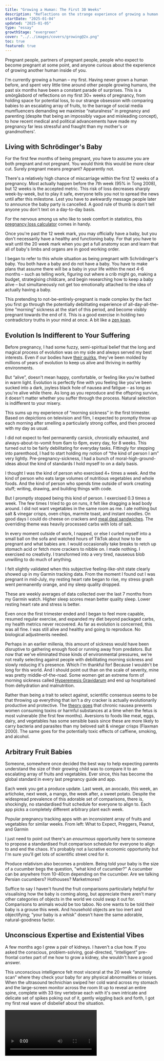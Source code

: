```yaml
---
title: "Growing a Human: The First 30 Weeks"
description: "Reflections on the strange experience of growing a human from scratch, without any conscious understanding of how you are doing it"
startDate: "2025-01-04"
updated: "2025-01-05"
type: "essay"
growthStage: "evergreen"
cover: "../../images/covers/growing@2x.png"
toc: true
featured: true
---
```




<AssumedAudience>

Pregnant people, partners of pregnant people, people who expect to become pregnant at some point, and anyone curious about the experience of growing another human inside of you.

</AssumedAudience>

<Spacer size="xs" />

<IntroParagraph>I'm currently growing a human – my first. Having never grown a human before, and spent very little time around other people growing humans, the past six months have been a constant parade of surprises. This is a smörgåsbord of reflections on my first 30+ weeks of pregnancy, from holding space for potential loss, to our strange obsession with comparing babies to an escalating array of fruits, to the barrage of social media mumfluencers demanding we maximise “naturalness” in pregnancy and parenting (despite that being an impossibly vague and misleading concept), to how recent medical and political advancements have made my pregnancy far less stressful and fraught than my mother's or grandmothers'.</IntroParagraph>

<BasicImage src="/images/covers/growing@2x.png" width="700" margin="0 auto" alt="An illustration of a baby in a womb" />

## Living with Schrödinger's Baby

For the first few months of being pregnant, you have to assume you are both pregnant and not pregnant. You would think this would be more clear cut. Surely pregnant means pregnant? Apparently not.

There's a relatively high chance of miscarriage within the first 12 weeks of a pregnancy. Most actually happen before the 7th week (95% in <AcademicReference title="Miscarriage risk for asymptomatic women after a normal first-trimester prenatal visit" href="https://pubmed.ncbi.nlm.nih.gov/18310375/" year="2008" authors="Stephen Tong, Anupinder Kaur, et al." abstract="Objective: To estimate the risk of miscarriage among asymptomatic women after a prenatal visit between 6 and 11 weeks of gestation where proof of fetal viability of a singleton was obtained by office ultrasonography at the same visit.  Methods: This was a prospective cohort study performed over 2 years (March 2004-2006) at an antenatal clinic at a large tertiary hospital in Victoria, Australia. Those recruited were 697 asymptomatic women who attended their first antenatal visit between 6 (+2 days) and 11(+6 days) weeks of gestation, where evidence of fetal cardiac activity of a singleton was obtained by office ultrasonography. The main outcome measure was rates of miscarriage, stratified by gestation at presentation. Results: One case was lost to follow-up. The risk of miscarriage among the entire cohort was 11 of 696 (1.6%). The risk fell rapidly with advancing gestation; 9.4% at 6 (completed) weeks of gestation, 4.2% at 7 weeks, 1.5% at 8 weeks, 0.5% at 9 weeks and 0.7% at 10 weeks (chi(2); test for trend P=.001). Most who miscarried received their ultrasound diagnoses many weeks after their visit; five (45%) were diagnosed in the second trimester, and all but one received their ultrasound diagnoses after 10 weeks of gestation.  Conclusion: For women without symptoms, the risk of miscarriage after attending a first antenatal visit between 6 and 11 weeks is low (1.6% or less), especially if they present at 8 weeks of gestation and beyond. Our data could be used to reassure such women that the probability of progressing to later than 20 weeks of gestation is very good.">Tong 2008</AcademicReference>), but 12 weeks is the accepted metric. This risk of loss decreases sharply week-by-week, but to play it safe, everyone tells you not to spread the news until after this milestone. Lest you have to awkwardly message people later to announce the baby party is cancelled. A good rule of thumb is don't tell anyone you don't text on a day-to-day basis.

For the nervous among us who like to seek comfort in statistics, this [pregnancy loss calculator](https://datayze.com/miscarriage-reassurer) comes in handy.

Once you're past the 12 week mark, you may officially have a baby, but you don't necessarily have a healthy and functioning baby. For that you have to wait until the 20 week mark when you get a full anatomy scan and learn that all of baby's limbs and organs are in good working order.

I began to refer to this whole situation as being pregnant with Schrödinger's baby. You both have a baby and do not have a baby. You have to make plans that assume there will be a baby in your life within the next 4-6 months – such as telling work, figuring out where a crib might go, making a budget, strategising childcare, and begin researching how to keep a baby alive – but simultaneously not get too emotionally attached to the idea of actually having a baby.

This pretending to not-be-entirely-pregnant is made complex by the fact you first go through the potentially debilitating experience of all-day-all-the-time ”morning” sickness at the start of this period, and become visibly pregnant towards the end of it. This is a good exercise in holding two contradictory truths in your mind at once. A bit like a [zen koan](https://ashidakim.com/zenkoans).

## Evolution Is Indifferent to Your Suffering

Before pregnancy, I had some fuzzy, semi-spiritual belief that the long and magical process of evolution was on my side and always served my best interests. Even if our bodies have [their quirks](https://www.sdbonline.org/sites/fly/lewheldquirk/figlegq6.htm), they've been molded by millions of years of evolution to keep us alive and thriving in earthly environments.

<BasicImage width="700" src="/images/posts/growing-a-human/anatomy-quirks.jpeg" sourceUrl="https://www.sdbonline.org/sites/fly/lewheldquirk/figlegq6.htm" sourceTitle="Quirks of Human Anatomy (Held 2009)" showalt alt="All the parts of human anatomy that don't have clear evolutionary advantages or seem actively unhelpful and poorly designed" />

But “alive”, doesn't mean happy, comfortable, or feeling like you're bathed in warm light. Evolution is perfectly fine with you feeling like you've been sucked into a dark, joyless black hole of nausea and fatigue – as long as you're alive while there. As long as you reproduce and the offspring survive, it doesn't matter whether you suffer through the process. Natural selection is indifferent to your misery.

This sums up my experience of “morning sickness” in the first trimester. Based on depictions on television and film, I expected to promptly throw up each morning after smelling a particularly strong coffee, and then proceed with my day as usual.

I did not expect to feel permanently carsick, chronically exhausted, and always-about-to-vomit from 6am to 6pm, every day, for 8 weeks. This turned out to be fairly debilitating for everyday tasks. Fittingly for stepping into parenthood, I had to start holding my notion of “the kind of person I am” very lightly. Pre-pregnancy-sickness, I had a bunch of moral-high-ground-ideas about the kind of standards I hold myself to on a daily basis.

I thought I was the kind of person who exercised 4+ times a week. And the kind of person who eats large volumes of nutritious vegetables and whole foods. And the kind of person who spends time outside of work creating stuff; writing, drawing, and building things with code.

But I promptly stopped being this kind of person. I exercised 0.3 times a week. The few times I tried to go on runs, it felt like dragging a lead body around. I did not want vegetables in the same room as me. I ate nothing but salt & vinegar crisps, oven chips, marmite toast, and instant noodles. On good days I could do cheese on crackers and [meal deal sandwiches](https://www.theguardian.com/news/2017/nov/24/how-the-sandwich-consumed-britain). The overriding theme was heavily processed carbs with lots of salt.

<BasicImage width="600" src="/images/posts/growing-a-human/crisps.png" alt="My primary source of nutrition for the entire first trimester" showalt />

In every moment outside of work, I napped, or else I curled myself into a small ball on the sofa and watched hours of TikTok about how to be pregnant and what babies are. I would occasionally take breaks to retch up stomach acid or fetch more crackers to nibble on. I made nothing. I exercised no creativity. I transformed into a very tired, nauseous blob unwilling to do much of anything.

I felt slightly validated when this subjective feeling-like-shit state clearly showed up in my Garmin tracking data. From the moment I found out I was pregnant in mid-July, my resting heart rate began to rise, my stress graph went permanently orange, and my sleep quality dropped.

<GarminData />

<Subtext>These are weekly averages of data collected over the last 7 months from my Garmin watch. Higher sleep scores mean better quality sleep. Lower resting heart rate and stress is better.</Subtext>

<Spacer size="xs" />

Even once the first trimester ended and I began to feel more capable, resumed regular exercise, and expanded my diet beyond packaged carbs, my health metrics never recovered. As far as evolution is concerned, this was all fine. I was still alive and healthy and going to reproduce. No biological adjustments needed.

Perhaps in an earlier millenia, this amount of sickness would have been disruptive to gathering enough food or running away from predators. But now that we've eliminated those kinds of environmental pressures, we're not really selecting against people with debilitating morning sickness and slowly reducing it's presence. Which I'm thankful for! Because I wouldn't be long for this world. And I should point out than on the scale of severity, mine was pretty middle-of-the-road. Some women get an extreme form of morning sickness called [Hyperemesis Gravidarum](https://en.wikipedia.org/wiki/Hyperemesis_gravidarum) and end up hospitalised from dehydration and malnutrition.

Rather than being a trait to select against, scientific consensus seems to be that throwing up everything that isn't a dry cracker is actually evolutionarily productive and protective. The [theory goes](https://arc.net/l/quote/fwoaekfw) that chronic nausea prevents women consuming toxins or harmful substances at a time when the fetus is most vulnerable (the first few months). Aversions to foods like meat, eggs, dairy, and vegetables has some sensible basis since these are more likely to carry bacteria and parasites than my beloved salt & vinegar crisps (<AcademicReference title="Morning sickness: a mechanism for protecting mother and embryo" href="https://pubmed.ncbi.nlm.nih.gov/10858967/" year="2000" authors="S M Flaxman, P W Sherman" abstract="Approximately two-thirds of women experience nausea or vomiting during the first trimester of pregnancy. These symptoms are commonly known as morning sickness. Hook (1976) and Profet (1988) hypothesized that morning sickness protects the embryo by causing pregnant women to physically expel and subsequently avoid foods that contain teratogenic and abortifacient chemicals, especially toxic chemicals in strong-tasting vegetables, caffeinated beverages and alcohol. We examined this hypothesis by comprehensively reviewing the relevant medical, psychological and anthropological literature. In its support, (i) symptoms peak when embryonic organogenesis is most susceptible to chemical disruption (weeks 6-18), (ii) women who experience morning sickness are significantly less likely to miscarry than women who do not (9 of 9 studies), (iii) women who vomit suffer fewer miscarriages than those who experience nausea alone, and (iv) many pregnant women have aversions to alcoholic and nonalcoholic (mostly caffeinated) beverages and strong-tasting vegetables, especially during the first trimester. Surprisingly, however, the greatest aversions are to meats, fish, poultry, and eggs. A cross-cultural analysis using the Human Relations Area Files revealed 20 traditional societies in which morning sickness has been observed and seven in which it has never been observed. The latter were significantly less likely to have animal products as dietary staples and significantly more likely to have only plants (primarily corn) as staples than the 20 societies in which morning sickness occurred. Animal products may be dangerous to pregnant women and their embryos because they often contain parasites and pathogens, especially when stored at room temperatures in warm climates. Avoiding foodborne microorganisms is particularly important to pregnant women because they are immunosuppressed, presumably to reduce the chances of rejecting tissues of their own offspring (Haig 1993). As a result, pregnant women are more vulnerable to serious, often deadly infections. We hypothesize that morning sickness causes women to avoid foods that might be dangerous to themselves or their embryos, especially foods that, prior to widespread refrigeration, were likely to be heavily laden with microorganisms and their toxins. The alternative hypotheses that morning sickness is (i) an epiphenomenon of mother-offspring genetic conflict or hormones associated with viable pregnancies, or (ii) an indicator to potential sexual partners and kin that the woman is pregnant, resulting in reduced sexual behavior and increased nepotistic aid, were not well supported. Available data are most consistent with the hypothesis that morning sickness serves an adaptive, prophylactic function.">Flaxman 2000</AcademicReference>). The same goes for the potentially toxic effects of caffiene, smoking, and alcohol.

## Arbitrary Fruit Babies

Someone, somewhere once decided the best way to help expecting parents understand the size of their growing child was to compare it to an escalating array of fruits and vegetables. Ever since, this has become the global standard in every last pregnancy guide and app.

Each week you get a produce update. Last week, an avocado, this week, an artichoke, next week, a mango, the week after, a sweet potato. Despite the widespread prevalence of this adorable set of comparisons, there is, shockingly, no standardised fruit schedule for everyone to align to. Each app picks a completely different arbitrary plant each week.

<FullWidthBackground>

<GridColumns columns={4} gridGap="1rem">

<BasicImage alt="A pregnancy app with a fruit representing how large the baby is" width="400px" src="/images/posts/growing-a-human/fruit2.png" />

<BasicImage width="400px" src="/images/posts/growing-a-human/fruit5.jpeg" alt="A pregnancy app with a fruit representing how large the baby is" />

<BasicImage width="400px" src="/images/posts/growing-a-human/fruit3.png" alt="A pregnancy app with a fruit representing how large the baby is" />

<BasicImage width="400px" src="/images/posts/growing-a-human/fruit1.png" alt="A pregnancy app with a fruit representing how large the baby is" />

</GridColumns>

<Subtext>Popular pregnancy tracking apps with an inconsistent array of fruits and vegetables for similar weeks. From left: What to Expect, Preggers, Peanut, and Garmin</Subtext>

</FullWidthBackground>

I just need to point out there's an _enourmous_ opportunity here to someone to propose a standardised fruit comparison schedule for everyone to align to and end the chaos. It's probably not a lucrative economic opportunity but I'm sure you'll get lots of scientific street cred for it.

Produce relativism also becomes a problem. Being told your baby is the size of a cucumber begs the question, "what kind of cucumber?" A cucumber can be anywhere from 10-40cm depending on the cucumber. Are we talking Persian cucumbers? Hothouses? Marketmores?

Suffice to say I haven't found the fruit comparisons particularly helpful for visualising how the baby is coming along, but appreciate there aren't many other categories of objects in the world we could swap it out for. Comparisons to animals would be too taboo. No one wants to be told their baby is a grouse this week. And household objects are too inert and objectifying; “your baby is a whisk” doesn't have the same adorable, natural-goodness factor.

## Unconscious Expertise and Existential Vibes

A few months ago I grew a pair of kidneys. I haven't a clue how. If you asked the conscious, problem-solving, goal-directed, “intelligent” pre-frontal cortex part of me how to grow a kidney, she wouldn't have a good answer.

This unconscious intelligence felt most visceral at the 20 week “anomoly scan” where they check your baby for any physical abnormalities or issues. When the ultrasound technichian swiped her cold wand across my stomach and the large-screen monitor across the room lit up to reveal an entire spine, complete with 33 tiny vertebrae each with it's own intricate and delicate set of spikes poking out of it, gently wiggling back and forth, I got my first real wave of disbelief about the situation.

<Video src="https://www.youtube.com/embed/c8sAmNrVld4?si=_SnwYu-z6L-UpZmV" />

<Subtext>Not my baby, but a typical view of what you see at a 20 week ultrasound scan.</Subtext>

<Spacer size="xs" />

If you hadn't guessed already, I'm not a woman of faith. At least not in the sense of temples or Allah or throwing blessed-by-Christ-holy-water on people. I don't have a weekly standing appointment to reflect on my place in the universe and bow down before higher-order beings. But I do carry around a strong sense of reverence and awe for higher-order forces; the unreasonable effectiveness of evolution, the tectonic plates floating about on molten mantle sculpting our earth, the symbiotic relationship between clownfish and sea anemones, the fact trees warn each other of dangers via chemical signals and send reinforcements, the mystery of consciousness, and whatever the fuck is going on with black holes. These things all give me Carl Sagan's energy marvelling at the [pale blue dot](https://www.youtube.com/watch?v=wupToqz1e2g).

Growing a small human has turned up the dial on that existential awe and become an unexpectedly profound experience for me. More so than any of my other earthly pursuits. Every time the little creature kicks me or flops over in my stomach, I'm flooded with a sense of marvel in the most unjaded way possible. Which is saying a lot for someone raised in a world of staunch atheism, skepticism, and a low tolerance for anything vibey or _woo_.

After decades of existing in a culture that worships rational, modern, scientific knowledge, preferably “discovered” within the last 500 years, it's been humbling to realise how much the pre-modern, animalistic parts of me know and are capable of. And how much of me feels innately, sub-consciously designed to want this and be perfectly equipped to do it.

Perhaps I shouldn't say “I” am growing this baby, because “I” – as a conscious being with a sense of self, skills, and goals – have little to do with the process unfolding in my midsection. The instructions for how each cell should divide up into kidneys and vertebrae and adorable toes are not coming from me. They're baked into the precise combination of DNA this little one ended up with. It's evolution following a set of protocols and best practices. It is not "me" growing the baby, anymore than it's “me” filtering out toxins in my kidneys right now. Which is a relief! And feels a lot like the trust and surrender religious people talk about when they say things like “it's in God's hands.” For me, it's in millions of years of evolution's hands.

## All Natural, Organic, Granola, Earth Mothering

Naturalness is a major concern in Motherland.<Footnote idName={1}>I acknowledge not all primary parents are women/mothers and I shouldn't be unjustly gendering this, but if you go look for parenting content online you will have to acknowledge this is an _overwhelmingly_ female space. It's silly to pretend 99% of the people making and engaging with pregnancy content are not women.</Footnote> Every kind of pregnancy content I've consumed – advice books, Tiktok and YouTube videos, Instagram influencer stories, podcasts, unhinged [Mumsnet](https://www.mumsnet.com/) posts – all share a consistent theme: the mandate to maximise Nature in your pregnancy.

Potential new mothers are urged to eat only natural foods, take natural supplements, prepare to naturally breastfeed, buy natural organic baby clothing, stock up on natural, wooden toys and chemical-free lotions and eco-friendly cloth diapers, consider names inspired by nature, learn natural parenting methods like babywearing and co-sleeping, and tap into their natural mothering instincts.

<GridColumns columns={3} alignItems="top">

<BasicImage alt="A woman holding a baby standing in a field" src="/images/posts/growing-a-human/natural1.png" />

<BasicImage alt="12 natural baby products" src="/images/posts/growing-a-human/natural6.png" />

<BasicImage alt="A list of natural things to get for a baby including organic cotton blankets, herbal tinctures, minerals, and organic linen" src="/images/posts/growing-a-human/natural2.png" />

<BasicImage alt="Wooden baby rattles" src="/images/posts/growing-a-human/natural12.png" />

<BasicImage alt="Homemade breastmilk lotion" src="/images/posts/growing-a-human/natural11.png" />

<BasicImage alt="A baby in a resuable cloth diaper in a garden" src="/images/posts/growing-a-human/natural7.png" />

<BasicImage alt="A child playing and the words 'children should be fueled by sunshine, fresh food, and play, not artificial colours, preservatives, and screen time" src="/images/posts/growing-a-human/natural13.png" />

<BasicImage alt="Images of women and babies in nature with the text 'my favourite nature names for girls'" src="/images/posts/growing-a-human/natural3.png" />

<BasicImage alt="A list of girl baby names inspired by nature" src="/images/posts/growing-a-human/natural4.png" />

</GridColumns>

<Subtext>The natural mothering philosophy on display on Instagram. Sources: [@anourishedmother](https://www.instagram.com/p/DDf7aCHx-RX/), [@thewiseconsumer](https://www.instagram.com/p/CwlLV6bP-ou/), [@toysfromthewoods](https://www.instagram.com/toysfromthewoods/), [@twopawsfarmhouse](https://www.instagram.com/twopawsfarmhouse/), [@elksbar_reusable](https://www.instagram.com/elskbar_reusable/), [@softbabynames](https://www.instagram.com/reel/,C3Y4CiLOya2/)</Subtext>

<Spacer size="xs" />

This vibe seems especially potent in the current zeitgeist of [trad wives](https://en.wikipedia.org/wiki/Tradwife) living on [Utah farms](https://www.instagram.com/ballerinafarm/?hl=en), collecting morning eggs, making yogurt and sourdough from scratch, and dressing their eleven children in home-spun organic cotton frocks. These women are apt to describe themselves as “a bit granola” or “crunchy.”

As evidenced in the previous section, I am entirely on board with trusting our pre-industrial bodies and acknowledging the limits of modern knowledge. New parents of vulnerable babies are justified in their skepticism of novel, untested, and potentially harmful things. But the tidal wave of “naturalness” in motherland lacks much critical thinking or nuance.

There is a blind labelling of anything natural as inherently better. Natural food is healthier for you. Natural substances are safer. Natural lighting is more pleasant and tuned to your circadian cycles. Natural ways of living are more in line with our biology. Natural parenting techniques have stood the test of time. Natural colours like beiges and browns have become an all-purpose signifier of purity and goodness, leading to a proliferation of “[sad beige mums](https://www.huffingtonpost.co.uk/entry/sad-beige-parenting-trend_l_63c5cf84e4b0cbfd55f587f3)” exclusively purchasing neutral-coloured baby clothing, toys, and nursery items.<Footnote idName={2} isClosed>Even though making a onesie or a pacifier brown doesn't make it any safer or closer to the earth than a red, purple, or blue one.</Footnote>

<GridColumns columns={2} alignItems="top">

<BasicImage alt="A beige nursery" src="/images/posts/growing-a-human/beige1.png" />

<BasicImage alt="A set of beige baby clothes and booties" src="/images/posts/growing-a-human/beige3.png" />

<BasicImage alt="A beige nursery" src="/images/posts/growing-a-human/beige2.png" />

<BasicImage alt="A baby dressed in beige laying in a beige pod" src="/images/posts/growing-a-human/beige4.png" />

</GridColumns>

<Subtext>The standard beige aesthetic. Sources: [@bebejou_polska](https://www.instagram.com/p/C9CSexMo9Iz/), [@mywarrenhill](https://www.instagram.com/p/C3__u6rS5sW/), [@thebabydenuk](https://www.instagram.com/p/DBeeikBid2M/), [@mainsauvage](https://www.instagram.com/p/DDBys8xNcWy/?img_index=2) </Subtext>

<Spacer size="xs" />

Unnatural, man-made things like plastics, chemicals, pesticides, pollution, additives, genetic modifications, high-fructose corn syrup, cheetos, polyester, screens, and fluorescent lights are always framed as bad, harmful, and to be avoided at all costs.<Footnote idName={3}>To be clear, most of these things are indeed harmful and should be avoided, but not because they're unnatural and humans made them. It's because they have harmful properties which we've discovered through scientific research and reasoning. Plenty of “natural” things like asbestos, mercury, and arsenic are equally dangerous.</Footnote>

The attempted simplification of the world into these two clear categories – natural and unnatural – is both false, and a source of endless confusion, conflict, and poorly made decisions.

That's because “nature” and “culture” are not two fixed, distinct, and absolute types we can sort everything into; there's no clear-cut set of safe, pure things unmarked by human influence, and another of dangerous, artificial things tainted by us. Human and non-human things are always entangled and shaped by one another.

Anthropologist [Donna Harway](https://en.wikipedia.org/wiki/Donna_Haraway) was one the first to argue this in her 1991 book [Simians, Cyborgs, and Women](https://www.google.co.uk/books/edition/Simians_Cyborgs_and_Women/23ff1vCaLPIC?hl=en&gbpv=0).<Footnote idName={4}>This was an expansion on her earlier essay [A Cyborg Manifesto](https://warwick.ac.uk/fac/arts/english/currentstudents/undergraduate/modules/fictionnownarrativemediaandtheoryinthe21stcentury/manifestly_haraway_----_a_cyborg_manifesto_science_technology_and_socialist-feminism_in_the_....pdf) (1985), and she later wrote [The Companion Species Manifesto](https://press.uchicago.edu/ucp/books/book/distributed/C/bo3645022.html) (2003) followed this same line of thinking. I should also mention [Bruno Latour](https://en.wikipedia.org/wiki/Bruno_Latour)'s [We Have Never Been Modern](https://en.wikipedia.org/wiki/We_Have_Never_Been_Modern) (1991) – another foundational text for this theory. Sadly, both Haraway and Latour are horrendous writers and trying to understand their original texts is a laborious and baffling process, which is probably why they're not more widely known.</Footnote> In it, she critiques our moden approach to seeing the world in clear dualities: human/animal, machine/organic, male/female, and natural/cultural. She instead advocates for a more holistic, hybridised, and interconnected view of the world – one she calls “[[natureculture]]” – that recognizes that nothing is ever purely one or the other. People, creatures, objects, and ideas are always hybrids of these categories. Cultural, social, and technological forces transform what we might otherwise label as “natural,” while natural systems shape and influence our cultural, social, and technological realms. These false divisions have been socially and historically constructed, and do not exist a priori in the world. “Nature” is a concept we invented to draw a line between ourselves and the earth – a tool for asserting human uniqueness and separation that became an obsession during the scientific revolution of the 17th and 18th centuries ([Latour 1991](https://en.wikipedia.org/wiki/We_Have_Never_Been_Modern)).

Bananas are a prime example of a natureculture hybrid. 10,000 years ago, wild bananas were small, fibrous, bitter fruits filled with large, hard seeds and not much flesh. <Footnote isClosed idName={5}>We know this because we've found [phytoliths](https://www.apscience.org.au/pbf_02_3/) of these unappealing bananas in sediment layers of swamps in Papua New Guinea and Southeast Asia dating to at least 7,000 y.a. and up to 10,000 y.a. These ancient bananas match some species of wild bananas that still exist today. These swamps are our earliest evidence of banana cultivation.</Footnote> They offered little sustenance and look nothing like the bananas we buy today.

<BasicImage width="1000" src="/images/posts/growing-a-human/banana.jpg" />

<GridColumns margin="var(--space-m) auto var(--space-s)" columns={3}>

<BasicImage src="/images/posts/growing-a-human/banana1.jpg" />

<BasicImage src="/images/posts/growing-a-human/banana2.png" />

<BasicImage src="/images/posts/growing-a-human/banana3.jpg" />

</GridColumns>

<Subtext>Photos of pre-cultivation wild bananas in their “natural” state. Sources: [Wikimedia](https://en.m.wikipedia.org/wiki/File:Inside_a_wild-type_banana.jpg), [R. Ploetz](https://agroforestry.net/images/pdfs/Banana-plantain-overview.pdf), [C. Lentfer](https://www.apscience.org.au/pbf_02_3/), </Subtext>

<Spacer size="xs" />

But they had enough potential for humans to start cultivating them. Once we began selecting the larger, sweeter, less seedy ones and planting more of them, bananas began their slow transformation into what we're used to today; the huge Cavendish variety with teeny tiny seeds, lots of sweet flesh, and thick skins to survive their journey through the grocery supply chain (<AcademicReference title="Multidisciplinary perspectives on banana (Musa spp.) domestication" href="https://www.pnas.org/doi/10.1073/pnas.1102001108" year="2011" authors="X Perrier, E De Langhe, et al." abstract="Original multidisciplinary research hereby clarifies the complex geodomestication pathways that generated the vast range of banana cultivars (cvs). Genetic analyses identify the wild ancestors of modern-day cvs and elucidate several key stages of domestication for different cv groups. Archaeology and linguistics shed light on the historical roles of people in the movement and cultivation of bananas from New Guinea to West Africa during the Holocene. The historical reconstruction of domestication processes is essential for breeding programs seeking to diversify and improve banana cvs for the future.">Perrier 2011</AcademicReference>). Selecting which banana plants to grow more of isn't exactly technological. It involved no genetic engineering, pesticides, labs, or mechnical equipment. But human actions distinctly shaped the bananas we know today from an entirely different kind of plant.

If you went down to the grocery store and bought an organic banana, is that banana natural or unnatural? Do you think this cultivated banana is somehow worse than its pre-historic wild counterpart? Is feeding it to your child going to harm them in some way?

There are countless such cases where humans and other creatures, environments, and substances have not just influenced each other but adapted and co-evolved together as hyrbids; [corn](https://evolution.earthathome.org/grasses/andropogoneae/maize-domestication/) and [wheat](https://pmc.ncbi.nlm.nih.gov/articles/PMC8467621/) shaped by cultivation just like bananas, dogs becoming more [docile and cooperative](https://www.frontiersin.org/journals/psychology/articles/10.3389/fpsyg.2014.01582/full), _Bifidobacterium_ and _Lactobacillus_ bacteria feeding on Cheerios and Chobani in our gut microbiomes, coral reefs adapting to [survive in warming oceans](https://phys.org/news/2022-09-scientists-evolution-coral-reefs.html), the [12 million](https://pmc.ncbi.nlm.nih.gov/articles/PMC10725012/) children born by IVF, foxes and pigeons flourishing in cities on trash diets, seasonal flu viruses mutating into aggressive new strains, babies with [larger head sizes](https://medicalxpress.com/news/2016-12-instances-c-sections-evolutionary.html) caused by an increase in cesarean births, and [plastic-eating bacteria](https://e360.yale.edu/digest/bugs-are-evolving-to-eat-plastic-study-finds) cleaning up our pollution are all cases of deep, complex entanglements. Where nature ends and culture begins is a murky tangle.

Understanding that “nature” is an imagined category, and not one that necessarily correlates to safer, purer, and better, makes achieving the ideal of natural parenting a touch harder. Instead of being able to assess the safety and goodness of food, toys, and parenting practices based on how untouched by human modernity they seem, we have to rely on other kinds of decision-making. Like considering what makes sense within our particular cultural contexts, using our critical thinking skills, and trusting the most unnatural of things: published, peer-reviewed scientific studies containing hard evidence.

This kind of research and analysis takes a lot of effort though, so it's understandable people resort to easier heuristic shortcuts like “all brown things are safe.” We should at least acknowledge we're engaging in a convenient delusion while we do it.

### Traditional and Tribal Parenting

The recent idealisation of “traditional” parenting cultures is a prime example of this inconvenient confusion. There's been a growing interest in how people from non-WEIRD<Footnote idName={6}>Western, educated, industrialised, rich, and democratic. Loosely, the cultures of North America and Europe. More on this demographic categorisation [here](https://news.harvard.edu/gazette/story/2020/09/joseph-henrich-explores-weird-societies/).</Footnote> nations and cultures approach pregnancy and child rearing. Popular books like _[Hunt, Gather, Parent](https://www.google.co.uk/books/edition/Hunt_Gather_Parent/5iIZEAAAQBAJ?hl=en&gbpv=0): What Ancient Cultures Can Teach Us About the Lost Art of Raising Happy, Helpful Little Humans_ (2021) popularised a semi-anthropological approach of looking to cultures like the Mayans of Mexico, Inuits of the Arctic, and Hadzabe of Tanzania for advice on how to raise children. Practices like babywearing, co-sleeping, baby-led weaning, elimination communication, gentle parenting, extended breastfeeding, and communal childcare have all become more popular as “traditional” ways of parenting. Social media mumfluencers will often invoke imagery of hunter-gatherer societies and pre-historic ancestors running about in tribes to promote these practices, using them as evidence for their inherent goodness.

The unspoken assumption here is that non-WEIRD and subsistence cultures like the Mayans, Inuits, and Hadzabe have lifestyles closer to pre-historic humans than ours, and therefore their parenting approaches are more natural and preferable. And they might be! Lots of these practices have been passed down through many generations, are sensible, and backed up by good evidence.

But I think it's helpful to remember:

- People from non-WEIRD cultures are not living in a static society that hasn't been changed or transformed by modern practices. They are not ancestral people frozen in time, untouched by cultural evolution. Their practices are not necessarily the One True Natural Ideal of pre-historic life.
- Our pre-modern ancestors (and the cultures we try to use as stand-ins for them) might not be the best model for ideal parenting in the 21st century. They not only led drastically different lives to us, with different restrictions and needs, but also had _much_ higher rates of child mortality, disease, and suffering, and both procreated and died much younger than we do.<Footnote idName={7}>Our estimates are that hunter-gatherer women had their first [child at 18](https://journals.sagepub.com/doi/pdf/10.1177/14747049211039506#:~:text=As%20would%20be%20anticipated%20from,cally) and 49% of those children died before reaching puberty ([Our World in Data](https://ourworldindata.org/child-mortality))</Footnote> Idealising their lives as superior and preferable to our own is classic [[Paleolithic Nostalgia]].

This blanket idealisation also overlooks the fact that some non-WEIRD societies tolerate seemingly brutal parenting practices. Infanticide is not uncommon. The Ache hunter-gathers of Paraguay buried babies born in the breech position, without hair, or with visible disabilities. When an adult member of the community died, at least one child was thrown into the grave with them ([Small 1998](https://www.google.co.uk/books/edition/Our_Babies_Ourselves/GqMNdq9dN90C?hl=en&gbpv=0)). Similarly, several cultures in sub-Saharan Africa historically killed twins at birth, believing them to bring bad luck ([Fenske and Wang 2023](https://www.sciencedirect.com/science/article/pii/S0304387823000494)).

Killing aside, subsistence communities constantly on the move — spending their days doing physical labor and living in environments filled with harsh weather, wild animals, and poisonous plants — simply have very different needs from a yummy mummy living in Greenwich or Guildford. Constant babywearing, breastfeeding, and co-sleeping are less critical for survival when you’re in a heated flat equipped with a [Snoo](https://happiestbaby.co.uk/products/snoo-smart-bassinet), a [baby barista](https://mybabybarista.com/), and a rotating selection of ergonomic bouncers from John Lewis.

### “Achieving” Natural Birth

I found the blind reverence for nature most complex when it comes to birth itself. Specifically, advice on how to “achieve” many women's assumed goal of an all-natural, unmedicated birth. Most of the birthing advice content on YouTube and Instagram focuses on eschewing unnatural, modern interventions like hospital wards and pain-relieving drugs like epidurals.<Footnote idName={8}>An epidural is an injection into the spine that numbs the lower half of the body, providing effective pain relief for women in labour.</Footnote> The top-rated birthing books on everyone's lists, like [Ina May's Guide to Childbirth](https://www.google.co.uk/books/edition/Ina_May_s_Guide_to_Childbirth/JWGE7ezuNlAC?hl=en&gbpv=0) and [Hypnobirthing](https://www.google.co.uk/books/edition/Hypnobirthing/4O5wDwAAQBAJ?hl=en&gbpv=0), convincingly argue birth is the most natural thing in the world, and should not require medical assistance.

They instead promise that if you set up a birthing pool at home, surround yourself with candles, and learn a few deep breathing techniques, birth can be a relatively painless, peaceful, and empowering experience. They say we shouldn't talk about “pain” during birth, but instead use words like “intensity” and “power.” These books are filled with accounts of women ecstatically giving birth leaning against a tree and channelling their inner animal under the moonlight.<Footnote idName={9}>I will concede these stories are primary in the [Ina May](https://www.google.co.uk/books/edition/Ina_May_s_Guide_to_Childbirth/JWGE7ezuNlAC?hl=en&gbpv=0) book but read as even more hippie and unhinged than I've decribed here.</Footnote>

Now, I have absolutely no expertise or experience yet of birth. But I've surveyed every woman I know with children, and watched one too many online videos of live birth vlogs, and the consistent theme across the board is that women both report, or clearly appear to be experiencing, previously unfathomable levels agony throughout the process. Common descriptions include “feeling like I was being torn in half” or “having my guts shoved out of me” or “like shitting out a watermelon” or “I'm too traumatised to talk about it”. And if we've learned anything in recent years, it's that we should Believe Women.

So there appears to be some disconnect going on between the ideal, natural birth experience women are being told they should try to achieve, and the reported reality of most people's birth experiences. The people who dole out birth advice are quick to say there are no wrong choices and everyone's personal preferences should be respected. But I'm personally confused by the idealisation of subjecting yourself to tremendous levels of pain in the service of doing things “the natural way”. As established previously, nature doesn't care much about your comfort or enjoyment, only that your offspring survive.

Syphilis is also “natural”. And I'm personally planning on getting an epidural.

## Pregnancy Before Pixels

Once I started talking to the seasoned women of my family about their pregancy experiences – my mother, mother-in-law, and still-kicking-94-year-old grandmother – terrifying stories quickly emerged. Not of birth pain or devasating losses. But simply of the standard of maternity care, available medical knowledge, legal rights, and technical capabilites available to pregnant women only 30-60 years ago.

Some of these generational differences of opinion are endearing; both my mother and grandmother are concerned I'm continuing to work out throughout pregnancy. They suggested running might make the baby too used to bouncing movements. It might demand constant bobbing upon arrival. Or become one of those intolerable hyperactive children. Weight lifting might stress the baby out or accidently pop it out too early.

These worries sort of make logical sense. In their day, pregnancy was a time for quiet rest, not sprinting around. But the point of science is we sometimes discover our intuitions are wrong. Studies overwhelmingly show doing cardiovascular exercise and strength training throughout pregnancy both have huge positive outcomes for both mother and child. Improved bone density. Improved stress levels. Improved newborn growth and neurodevelopment. Fewer cesaraian sections. Shorter recovery times after birth. Lower risk of preeclampsia, gestational diabetes, postnatal depression, and pelvic floor disorders. (<AcademicReference title="Benefits of aerobic or resistance training during pregnancy on maternal health and perinatal outcomes: A systematic review" href="https://www.semanticscholar.org/paper/Benefits-of-aerobic-or-resistance-training-during-A-Perales-Santos-Lozano/cc9eca306e813fd0bd2f0e3fc3da283c069aa0f9" year="2016" authors="Perales, Santos-Lozano, et al." abstract="Objective: To understand what evidence exists with regard to maternal and offspring benefits of aerobic and/or resistance training during pregnancy.  Methods: Systematic review of RCTs (published until May 2015) with healthy pregnant women and focusing on the benefits of exercise interventions on maternal health or perinatal outcomes. Studies were ranked as high/low quality, and a level of evidence was established according to the number of high-quality studies and consistency of the results.  Results: 61 RCTs were analyzed. The evidence for a benefit of combined exercise [aerobic+resistance (muscle strength)] interventions on maternal cardiorespiratory fitness and prevention of urinary incontinence was strong. A weak or insufficient level of evidence was found for the rest of interventions and outcomes  Conclusion: The exercise modality that seems to induce a more favorable effect on maternal health is the combination of aerobic and resistance exercises during pregnancy.">Perales 2016</AcademicReference>, <AcademicReference title="The Influence of Prenatal Exercise on Offspring Health: A Review" href="https://www.semanticscholar.org/paper/The-Influence-of-Prenatal-Exercise-on-Offspring-A-Moyer-Reoyo/a3cfaf84462dc5064120798849baf069b6db0488" year="2016" authors="Moyer, Reoyo, et al." abstract="Research has continued to demonstrate that exercise during pregnancy is safe. Growing evidence supports that exercise during pregnancy is beneficial for mother and fetus during gestation, with benefits persisting for the child into adulthood. Regardless of income or socioeconomic status, exercise during pregnancy is associated with increased incidence of full-term delivery. Additionally, normalization of birth measures, such as birth weight, occurs when women perform regular exercise throughout gestation. Measures of growth and development further indicate that exercise during pregnancy does not harm and may stimulate healthy growth throughout childhood. Measures of cognition and intelligence demonstrate that exercise during pregnancy causes no harm and may be beneficial. Overall, the benefits of exercise during pregnancy decrease the risk of chronic disease for both mother and child.">Moyer 2016</AcademicReference>, <AcademicReference title="Maternal Physical Activity During Pregnancy and the Effect on the Mother and Newborn: A Systematic Review" href="https://pubmed.ncbi.nlm.nih.gov/33361475/" year="2020" authors="Morales-Suárez-Varela, et al." abstract="Background: The practice of physical exercise during pregnancy has benefits for both the mother and baby. Currently, there is scientific evidence that supports the inclusion of a monitored physical activity program in the daily activities of pregnant women. The objective of this study is to provide an overview of the current status of the association between physical activity during pregnancy and the effects on the mother and the newborn.  Methods: A systematic review of the literature, assessing each study using the Scottish Intercollegiate Guidelines Network, from different databases PubMed, Embase, or ScienceDirect, on the association between maternal physical activity and its effects on the mother and the newborn published from 2010 until 2018 was conducted.  Results: About 25 studies were identified and divided into categories according to the health problems affecting the mother or newborn. It was found that 8% of all the studies received a grade B, 68% obtained a grade C, and the remaining 24% obtained less than a grade C. Improved cardiovascular function, decreased risk of gestational diabetes mellitus, hypertension, and the limitation of weight gain are among the benefits to the mother with lower percentage of body fat, increased gestational age, and potentially improved neurodevelopment as benefits for the child.  Conclusions: The realization of physical activity during pregnancy is supported by most of the studies reviewed. However, given the vulnerability of the studied populations, more studies on the association between physical activity and pregnancy are necessary.">Morales-Suárez-Varela 2020</AcademicReference>)
If this was a drug, we'd give it to every pregnant woman for free.

Access to scientific research and medical insight was sparse across the board. My parents, born in the late 1950s and early 60s, never had ultrasounds done of them in the womb. Because ultrasounds, the primary way we check that babies are alive and have all ten fingers and toes, a beating heart, intact spinal cords, the right number of kidneys, and limbs where they should be, weren't widely available [until the 1970s](https://arc.net/l/quote/rfablldz).

My grandmothers had no way of knowing if the child inside of them had a serious disablitity or medical issue. They had no way to check for chromosomal abnormalities like Down's Syndrome. Let alone the baby's sex ahead of time – something we can find out today at only 6 weeks in with a £90 [blood test](https://sneakpeektest.com/). Both told stories of pregnancy being a time of terrible worry and concern. Of being beside themselves thinking they might give birth to a stillborn, or a severely disabled child to care for on top of their existing children, and no choice in the matter.

The differences in outcomes between their generation and mine is staggering. If we compare today to 1960, stillbirth rates have <TooltipLink href="https://pmc.ncbi.nlm.nih.gov/articles/PMC9480862/#F1" notes="Based on UK data – 20.15 per 1,000 births in 1960 vs 3.94 per 1,000 births in 2019">dropped by 80%</TooltipLink>. Overall infant mortaility has <TooltipLink href="https://www.cdc.gov/nchs/data/hestat/maternal-mortality/2021/maternal-mortality-rates-2021.htm" notes="Based on US data – 26 deaths per 1,000 live births in 1960 vs 5.4 deaths per 1,000 live births in 2020">dropped by 79%</TooltipLink>. Maternal mortality is <TooltipLink href="https://www.commonwealthfund.org/publications/issue-brief-report/2020/dec/maternal-mortality-united-states-primer" notes="Based on US data – 37.1 deaths per 100,000 live births in 1960 vs 17.8 deaths per 100,000 live births in 2020">down 52%</TooltipLink>.

Statistics are nice but what strikes me is the emotional difference in how I'm able to experience pregnancy versus the uncertainty and anxiety they had to endure.

Unlike my grandmothers, I've been given a flood of reassuring information to help me adjust my expectations to the reality of my pregnancy. I have seen my baby kick and flail its arms on a small video screen. I've had blood tests to check for concerning chromosomal issues. An experienced sonographer has measured the length of every major bone in my baby's body, it's heart chambers, and lung capacity. A kindly midwife checks my vitals and mental health every 5 weeks to ensure I'm doing as well as the baby is.

Even so, my experience is still brimming with the possibility of loss. From the beginning that has been clear. The minute you realise you've been cosmically promised a tiny, perfect, unbearably lovely child to care for, you suddenly realise all the ways that can be taken away from you. Rare diseases. Unforeseen complications. Foreseen complications. Traumatic births. Random chance.

While modern medicine can't prevent every last prenatal tragedy, it can see far more of them coming down the pike, and prepare parents for difficult realities. And more importantly, medically intervene or give them choices ahead of time. Choices that are astonishingly being taken away from parents in increasingly medieval and oppressive countries like the United States. Weird to say, but god bless the United Kingdom <span role="img">🇬🇧</span>

My pregnancy isn't marked by fear and worry about the health of my child, or my own survival through this process, in the way my grandmothers were. My doctors and midwives not only care for me, but grant me the right to make choices about my own body and child. In ways my grandmothers weren't given choices or cared for at all. Before we realised pregnant women might need some information, rights, and emotional support.

And all I can feel is shocking, overwhelming gratitude to be pregnant at this point in history.

## Some Helpful Recommendations, So Far

A major upside of being pregnant is you get to launch an extensive research project complete with literature reviews, spreadsheets, and buy dozens of new books, and your partner can't protest. It's all for the good of the baby!

Most of the books in this space are a bit meh both in terms of information quality and comprehensiveness. There's a lot of very large text, decorative call-out boxes, and almost no references to sources or scientific studies. But I've found a couple of good exceptions:

<Spacer size="xs" />

<ResourceBook
	url="https://www.google.co.uk/books/edition/Eve/PU2lEAAAQBAJ?hl=en&gbpv=0"
	title="Eve: How The Female Body Drove 200 Million Years of Human Evolution"
	author="Cat Bohannon"
	image={Eve}
>
	Not about pregnancy explicitly, but the first few chapters trace our
	ancestral tree back to the first mammals to produce breast milk and give live
	birth. Fascinating and very well-written.
</ResourceBook>

<ResourceBook
	url="https://www.google.co.uk/books/edition/Matrescence/lsWGEAAAQBAJ?hl=en&gbpv=0"
	title="Matresence: On the Metamorphosis of Pregnancy, Childbirth and Motherhood"
	author="Lucy Jones"
	image={Mat}
>
An exploration of how women transform into mothers – psychologically, physically, and culturally.
</ResourceBook>

<ResourceBook
	url="https://www.google.co.uk/books/edition/Expecting_Better/CL2uikHxDngC?hl=en&gbpv=0"
	title="Expecting Better"
	author="Emily Oster"
	image={Expecting}
>
	Emily Oster is infamous with parents for doing the scientific research for you and presenting the data without bias. She helpfully points out you can drink a glass of wine or champagne at
	a wedding without murdering your unborn child.
</ResourceBook>

<ResourceBook
	url="https://www.google.co.uk/books/edition/Our_Babies_Ourselves/GqMNdq9dN90C?hl=en&gbpv=0"
	title="Our Babies, Ourselves: How Biology and Culture Shape the Way We Parent"
	author="Meredith Small"
	image={OurBabies}
>
An anthropological summary of what we know about cross-cultural ways of parenting. A tad dated (1998) but filled with excerpts from the ethnographic literature that I found fascinating and insightful. 
</ResourceBook>

<ResourceBook
	url="https://www.google.co.uk/books/edition/Nobody_Told_Me/lconzAEACAAJ?hl=en"
	title="Nobody Told Me"
	author="Hollie McNish"
	image={Nobody}
>
	Hollie humourously documents her pregnancy and first year of parenting through poems and journal entries. Refreshingly realistic and informative.
</ResourceBook>

<Spacer size="xs" />

Aside from books, I've found the thousands of mumfluencers on Tiktok, Instagram, and YouTube surprisingly useful sources of insight. Despite having spent the majority of this essay critiquing them... some clearly need to be taken with a large grain of salt. But never before in history have expecting parents had access to so many opinions and perspectives on everything from sleep training to newborn essentials to postpartum exercise. Our parents had a small handful of books that told them the essentials and blissful ignorance about the rest of it.

[Vinted](https://www.vinted.co.uk/) is a popular second-hand marketplace here in the UK where I've bought almost everything we need for baby at a tiny fraction of the retail price.

[Expecting and Empowered](https://www.expectingandempowered.com/) is a strength training app designed for pregnant women that guides you through safe exercises for every trimester. I do in-person classes in addition to this at a local gym, but E&E helps me understand how to safely lift and adapt movements as my bump gets bigger, and gives me ideas for alternative exercises. I've also heard good things about [Hatch Athletic](https://www.hatchathletic.com/).
